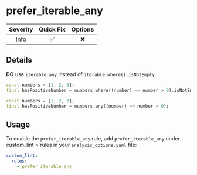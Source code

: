# prefer_iterable_any

| Severity | Quick Fix | Options |
|:--------:|:---------:|:-------:|
|   Info   |    ✅     |   ❌    |

## Details

**DO** use `iterable.any` instead of `iterable.where().isNotEmpty`.

```dart title="Bad"
const numbers = [1, 2, 3];
final hasPositiveNumber = numbers.where((number) => number > 0).isNotEmpty;
```

```dart title="Good"
const numbers = [1, 2, 3];
final hasPositiveNumber = numbers.any((number) => number > 0);
```

## Usage

To enable the `prefer_iterable_any` rule, add `prefer_iterable_any` under custom_lint > rules in your `analysis_options.yaml` file:

```yaml
custom_lint:
  rules:
    - prefer_iterable_any
```
